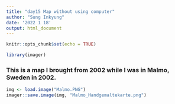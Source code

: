 ```yaml
---
title: "day15 Map without using computer"
author: "Sung Inkyung"
date: '2022 1 18'
output: html_document
---
```


```r
knitr::opts_chunk$set(echo = TRUE)
```

```r
library(imager)
```
### This is a map I brought from 2002 while I was in Malmo, Sweden in 2002.

```r
img <- load.image("Malmo.PNG") 
imager::save.image(img, "Malmo_Handgemaltekarte.png")
```
